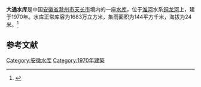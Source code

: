 {{Infobox Reservoir 
|name = 大通水库
|nickname = 
|image = 
|image_caption = 
|map = 
|map_caption = 
|pushpin_map = 
|pushpin_map_caption = 
|code = BEA01001203
|class = 
|location_of_reservoir = [[安徽省|安徽省]][[滁州市|滁州市]][[天长市|天长市]]
|location_of_dam = 
|inflow = 
|outflow = 
|catchment_area = 144
|reservoir_area = 
|mean_depth = 
|maximum_depth = 
|flood_level = 
|normal_water_level = 
|dead_water_level = 
|water_quality = 
|island = 
|maximum_storage_capacity = 
|normal_storage_capacity = 1683万
|dead_storage_capacity = 
|type_of_dam = 
|elevation_of_dam = 
|height_of_dam = 
|length_of_dam = 
|width_of_dam = 
|installed_capacity = 
|irrigated_area =
|start = 
|complete = 1970年
|cost = 
|emigrate = 
|latd = 32.853
|latm = 
|lats = 
|latNS = N
|longd = 118.8234
|longm = 
|longs = 
|longEW = E
|website = 
|footnotes = 
}}
'''大通水库'''是中国[[安徽省|安徽省]][[滁州市|滁州市]][[天长市|天长市]]境内的一座[[水库|水库]]，位于[[淮河|淮河]]水系[[铜龙河|铜龙河]]上，建于1970年。水库正常库容为1683万立方米，集雨面积为144平方千米，海拔为24米。<ref>{{cite web |url=http://brim.ihb.ac.cn/12/CN/12.asp |title=中国大中型水库基本特征数据库 |work=中国生物多样性信息系统内陆水体生物学分部 |deadurl=yes |archiveurl=https://web.archive.org/web/20120402061833/http://brim.ihb.ac.cn/12/CN/12.asp |archivedate=2012-04-02 |access-date=2012-03-28 }}</ref>
== 参考文献 ==
{{Reflist}}

{{安徽小作品}}

[[Category:安徽水库|Category:安徽水库]]
[[Category:1970年建築|Category:1970年建築]]